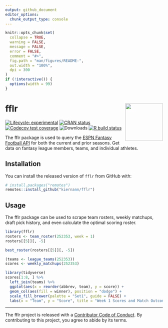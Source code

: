 ```yaml
---
output: github_document
editor_options: 
  chunk_output_type: console
---
```


<!-- README.md is generated from README.Rmd. Please edit that file -->

```r
knitr::opts_chunk$set(
  collapse = TRUE,
  warning = FALSE,
  message = FALSE,
  error = FALSE,
  comment = "#>",
  fig.path = "man/figures/README-",
  out.width = "100%",
  dpi = 300
)
if (!interactive()) {
  options(width = 99)
}
```

# fflr <img src="man/figures/logo.png" align="right" width="120" />

<!-- badges: start -->
[![Lifecycle: experimental][life_badge]][life_link]
[![CRAN status][cran_badge]][cran_link]
[![Codecov test coverage][cov_badge]][cov_link]
![Downloads][dl_badge]
[![R build status][ga_badge]][ga_link]
<!-- badges: end -->

The fflr package is used to query the [ESPN Fantasy Football API][api] for both
the current and prior seasons. Get data on fantasy league members, teams, and
individual athletes.

## Installation

You can install the released version of `fflr` from GitHub with:

```r
# install.packages("remotes")
remotes::install_github("kiernann/fflr")
```

## Usage

The fflr package can be used to scrape team rosters, weekly matchups, draft
pick history, and even calculate the optimal scoring roster.

```r
library(fflr)
rosters <- team_roster(252353, week = 1)
rosters[[5]][, -5]
```

```r
best_roster(rosters[[5]][, -5])
```

```r
(teams <- league_teams(252353))
scores <- weekly_matchups(252353)
```

```r
library(tidyverse)
scores[1:8, ] %>% 
  left_join(teams) %>% 
  ggplot(aes(x = reorder(abbrev, team), y = score)) +
  geom_col(aes(fill = winner), position = "dodge") +
  scale_fill_brewer(palette = "Set1", guide = FALSE) +
  labs(x = "Team", y = "Score", title = "Week 1 Scores and Match Outcome")
```

***

The fflr project is released with a [Contributor Code of Conduct][coc]. By
contributing to this project, you agree to abide by its terms.

<!-- refs: start -->
[life_badge]: https://img.shields.io/badge/lifecycle-experimental-orange.svg
[life_link]: https://www.tidyverse.org/lifecycle/#experimental
[cran_badge]: https://www.r-pkg.org/badges/version/fflr
[cran_link]: https://CRAN.R-project.org/package=fflr
[ga_badge]: https://github.com/kiernann/fflr/workflows/R-CMD-check/badge.svg
[ga_link]: https://github.com/kiernann/fflr/actions
[cov_badge]: https://img.shields.io/codecov/c/github/kiernann/fflr/master.svg
[cov_link]: https://codecov.io/gh/kiernann/fflr?branch=master
[dl_badge]: https://cranlogs.r-pkg.org/badges/grand-total/fflr
[api]: https://fantasy.espn.com/apis/v3/games/ffl/
[coc]: https://contributor-covenant.org/version/1/0/0/CODE_OF_CONDUCT.html
<!-- refs: end -->
